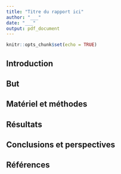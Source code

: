 ```yaml
---
title: "Titre du rapport ici"
author: "___"
date: "___"
output: pdf_document
---
```


<!-- Ceci est un exemple de rapport sous forme d'un document R Markdown. Par exemple, vous voulez communiquer les résultats d'une expérience à l'ensemble de l'équipe, ou à votre boss. Vous pourrez utiliser alors un tel document R Markdown. Ce document peut être converti en .html, .pdf, .doc ou encore, en dias de présentation ou en poster (moyennant une présentation différente et adaptée, bien sûr). Vous pouvez aussi utiliser un des nombreux templates disponibles dans R Markdown ou les packages R annexes pour compiler le document directement en manuscrit à envoyer à un journal scientifique. -->

<!-- Dans le cadre de l'exercice (module 8 de SDD III), nous n'utiliserons pas ce document qui est en tous point semblable aux rapports que vous avez réalisés jusqu'ici. Nous le laissons ici pour mémoire afin que vous compreniez bien que ce type de rapport reste pleinement utilisable dans un gros projet -->

```r
knitr::opts_chunk$set(echo = TRUE)
```

## Introduction

<!-- Synthèse bibliographique en relation avec la question posée ici -->

## But

<!-- Le but résume la question scientifique posée ici -->

## Matériel et méthodes

<!-- la section matériel et méthodes est la mise au net du protocole correspondant qui se trouve dans `../protocols`. -->

## Résultats

<!-- Vous reprenez ici et mettez au net les résultats les plus intéressants à partir de vos différents carnets de notes qui sont dans `../results`.

## Discussion

<!-- Vous reprenez les résultats, en exposez les conséquences et vous les comparez aux résultats obtenus par d'autres chercheurs à partir de la littérature scientifique disponible. -->

## Conclusions et perspectives

<!-- Toute cela mène à quoi exactement ? -->

## Références

<!-- Cette section reprend les références bibliographiques citées dans votre document -->

